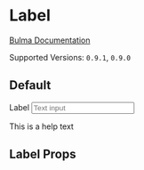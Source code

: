 

<Meta title="Form/Label" component={Label} />

# Label

[Bulma Documentation](https://bulma.io/documentation/form/general/)

Supported Versions: `0.9.1`, `0.9.0`

## Default

<Canvas>
  <Story name="Default">
    <Field>
      <Label>Label</Label>
      <Control>
        <Input placeholder="Text input" />
      </Control>
      <p className="help">This is a help text</p>
    </Field>
  </Story>
</Canvas>

## Label Props

<ArgsTable of={Label} />
